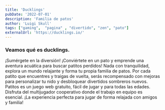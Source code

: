 ```yaml
---
title: 'Ducklings'
pubDate: '2022-07-01'
description: 'Familia de patos'
author: 'Luigi Skull'
tags: ["gaming",  "pagina" , "divertido", "zen", "pato"]
externalUrl: 'https://ducklings.io/' 
---
```



### Veamos qué es ducklings.


¡Sumérgete en la diversión! ¡Conviértete en un pato y emprende una aventura acuática para buscar patitos perdidos! Nada con tranquilidad, explora un mundo relajante y forma tu propia familia de patos. Por cada patito que encuentres y traigas de vuelta, serás recompensado con mejoras para personalizar tu nido y desbloquear divertidos sombreros nuevos. Patitos es un juego web gratuito, fácil de jugar y para todas las edades. Disfruta del multijugador cooperativo donde el trabajo en equipo es esencial. ¡La experiencia perfecta para jugar de forma relajada con amigos y familia!
